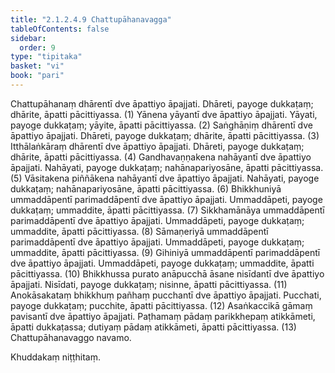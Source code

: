 ```yaml
---
title: "2.1.2.4.9 Chattupāhanavagga"
tableOfContents: false
sidebar:
  order: 9
type: "tipitaka"
basket: "vi"
book: "pari"
---
```



<DynamicBreadcrumb />

<Division number="239" book="pari" e="ch" v="5" p="139">

<Paragraph number="968" book="pari">
Chattupāhanaṃ dhārentī dve āpattiyo āpajjati. Dhāreti, payoge dukkaṭaṃ; dhārite, āpatti pācittiyassa. (1)
</Paragraph>

<Paragraph number="969" book="pari">
Yānena yāyantī dve āpattiyo āpajjati. Yāyati, payoge dukkaṭaṃ; yāyite, āpatti pācittiyassa. (2)
</Paragraph>

<Paragraph number="970" book="pari">
Saṅghāṇiṃ dhārentī dve āpattiyo āpajjati. Dhāreti, payoge dukkaṭaṃ; dhārite, āpatti pācittiyassa. (3)
</Paragraph>

<Paragraph number="971" book="pari">
Itthālaṅkāraṃ dhārentī dve āpattiyo āpajjati. Dhāreti, payoge dukkaṭaṃ; dhārite, āpatti pācittiyassa. (4)
</Paragraph>

<Paragraph number="972" book="pari">
Gandhavaṇṇakena nahāyantī dve āpattiyo āpajjati. Nahāyati, payoge dukkaṭaṃ; nahānapariyosāne, āpatti pācittiyassa. (5)
</Paragraph>

<Paragraph number="973" book="pari">
Vāsitakena piññākena nahāyantī dve āpattiyo āpajjati. Nahāyati, payoge dukkaṭaṃ; nahānapariyosāne, āpatti pācittiyassa. (6)
</Paragraph>

<Paragraph number="974" book="pari">
Bhikkhuniyā ummaddāpentī parimaddāpentī dve āpattiyo āpajjati. Ummaddāpeti, payoge dukkaṭaṃ; ummaddite, āpatti pācittiyassa. (7)
</Paragraph>

<Paragraph number="975" book="pari">
Sikkhamānāya ummaddāpentī parimaddāpentī dve āpattiyo āpajjati. Ummaddāpeti, payoge dukkaṭaṃ; ummaddite, āpatti pācittiyassa. (8)
</Paragraph>

<Paragraph number="976" book="pari">
Sāmaṇeriyā ummaddāpentī parimaddāpentī dve āpattiyo āpajjati. Ummaddāpeti, payoge dukkaṭaṃ; ummaddite, āpatti pācittiyassa. (9)
</Paragraph>

<Paragraph number="977" book="pari">
Gihiniyā ummaddāpentī parimaddāpentī dve āpattiyo āpajjati. Ummaddāpeti, payoge dukkaṭaṃ; ummaddite, āpatti pācittiyassa. (10)
</Paragraph>

<Paragraph number="978" book="pari">
Bhikkhussa purato anāpucchā āsane nisīdantī dve āpattiyo āpajjati. Nisīdati, payoge dukkaṭaṃ; nisinne, āpatti pācittiyassa. (11)
</Paragraph>

<Paragraph number="979" book="pari">
Anokāsakataṃ bhikkhuṃ pañhaṃ pucchantī dve āpattiyo āpajjati. Pucchati, payoge dukkaṭaṃ; pucchite, āpatti pācittiyassa. (12)
</Paragraph>

<Paragraph number="980" book="pari">
Asaṅkaccikā gāmaṃ pavisantī dve āpattiyo āpajjati. Paṭhamaṃ pādaṃ parikkhepaṃ atikkāmeti, āpatti dukkaṭassa; dutiyaṃ pādaṃ atikkāmeti, āpatti pācittiyassa. (13)

</Paragraph>
</Division>

<Paragraph number="981" type="center" book="pari">
Chattupāhanavaggo navamo.

  
Khuddakaṃ niṭṭhitaṃ.
</Paragraph>